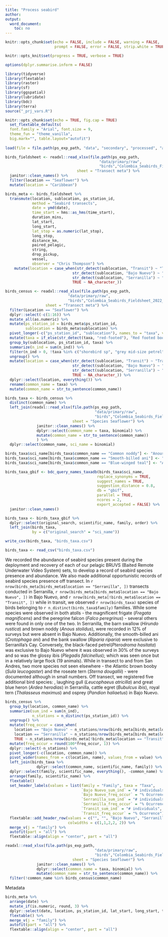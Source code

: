 ```yaml
---
title: "Process seabird"
author: 
output:
  word_document:
    toc: no
---
```


```r
knitr::opts_chunk$set(echo = FALSE, include = FALSE, warning = FALSE,
                      prompt = FALSE, error = FALSE, strip.white = TRUE)

knitr::opts_knit$set(progress = TRUE, verbose = TRUE)

options(dplyr.summarise.inform = FALSE)

library(tidyverse)
library(flextable)
library(raster)
library(sf)
library(ggspatial)
library(lubridate)
library(bdc)
library(terra)
source("_prj_vars.R")

knitr::opts_chunk$set(echo = TRUE, fig.cap = TRUE)
  set_flextable_defaults(
  font.family = "Arial", font.size = 9, 
  theme_fun = "theme_vanilla",
  big.mark="", table.layout="autofit")
  
load(file = file.path(ps_exp_path, "data", "secondary", "processed", "admin_spatial_layers.RData"))

birds_fieldsheet <- readxl::read_xlsx(file.path(ps_exp_path, 
                                          "data/primary/raw",
                                          "birds","Colombia_Seabirds_Fieldsheet_2022_05_17_lat_longs updated.xlsx"), 
                                sheet = "Transect meta") %>% 
  janitor::clean_names() %>% 
  filter(location == "Seaflower") %>% 
  mutate(location = "Caribbean")

birds_meta <- birds_fieldsheet %>% 
  transmute(location, sublocation, ps_station_id, 
            method = "Seabird transects",
            date = ymd(date),
            time_start = hms::as_hms(time_start),
            duration_mins,
            lat_start,
            long_start,
            lat_stop = as.numeric(lat_stop),
            long_stop,
            distance_km, 
            paired_pelagic, 
            string, 
            drop_pickup, 
            vessel, 
            observer = "Chris Thompson") %>% 
    mutate(location = case_when(str_detect(sublocation, "Transit") ~ "Transit",
                              str_detect(sublocation, "Bajo Nuevo") ~ "Bajo Nuevo",
                              str_detect(sublocation, "Serranilla") ~ "Serranilla",
                              TRUE ~ NA_character_)) 

birds_census <- readxl::read_xlsx(file.path(ps_exp_path, 
                            "data/primary/raw",
                            "birds","Colombia_Seabirds_Fieldsheet_2022_05_17_lat_longs updated.xlsx"), 
                  sheet = "Transect meta") %>% 
  filter(Location == "Seaflower") %>% 
  dplyr::select(-c(1:16)) %>% 
  mutate_all(as.numeric) %>% 
  mutate(ps_station_id = birds_meta$ps_station_id,
         sublocation = birds_meta$sublocation) %>% 
  pivot_longer(-c("ps_station_id", "sublocation"), names_to = "taxa", values_to = "n_ind") %>% 
  mutate(taxa = if_else(str_detect(taxa, "red-footed"), "Red footed booby", taxa)) %>% 
  group_by(sublocation, ps_station_id, taxa) %>% 
  summarize(n_ind = sum(n_ind)) %>% 
  filter(n_ind > 0, !taxa %in% c("shorebird sp", "grey mid-size petrel")) %>% 
  ungroup() %>% 
  mutate(location = case_when(str_detect(sublocation, "Transit") ~ "Transit",
                              str_detect(sublocation, "Bajo Nuevo") ~ "Bajo Nuevo",
                              str_detect(sublocation, "Serranilla") ~ "Serranilla",
                              TRUE ~ NA_character_)) %>% 
  dplyr::select(location, everything()) %>% 
  rename(common_name = taxa) %>% 
  mutate(common_name = str_to_sentence(common_name))
```

```r
birds_taxa <- birds_census %>% 
  distinct(common_name) %>% 
  left_join(readxl::read_xlsx(file.path(ps_exp_path, 
                                        "data/primary/raw",
                                        "birds","Colombia_Seabirds_Fieldsheet_2022_05_17_lat_longs updated.xlsx"), 
                              sheet = "Species Seaflower") %>% 
              janitor::clean_names() %>% 
              dplyr::select(common_name = taxa, binomial) %>% 
              mutate(common_name = str_to_sentence(common_name))
              ) %>% 
  dplyr::select(common_name, sci_name = binomial)

birds_taxa$sci_name[birds_taxa$common_name == "Common noddy"] <- "Anous stolidus"
birds_taxa$sci_name[birds_taxa$common_name == "Smooth-billed ani"] <- "Crotophaga ani"
birds_taxa$sci_name[birds_taxa$common_name == "Blue-winged teal"] <- "Anas discors"

birds_taxa_gbif <- bdc_query_names_taxadb(birds_taxa$sci_name,
                                         replace_synonyms = TRUE,
                                         suggest_names = TRUE,
                                         suggestion_distance = 0.8,
                                         db = "gbif",
                                         parallel = TRUE,
                                         ncores = 2,
                                         export_accepted = FALSE) %>% 
  janitor::clean_names()

birds_taxa <- birds_taxa_gbif %>% 
  dplyr::select(original_search, scientific_name, family, order) %>% 
  left_join(birds_taxa, 
            by = c("original_search" = "sci_name")) 

write_csv(birds_taxa, "birds_taxa.csv")
```

```r
birds_taxa <- read_csv("birds_taxa.csv")
```


We recorded the abundance of seabird species present during the deployment and recovery of each of our pelagic BRUVS (Baited Remote Underwater Video System) sets, to develop a record of seabird species presence and abundance. We also made additional opportunistic records of seabird species presence off transect. In `r nrow(birds_meta[birds_meta$location == "Serranilla", ])` transects conducted in Serranilla, `r nrow(birds_meta[birds_meta$location == "Bajo Nuevo", ])` in Bajo Nuevo, and `r nrow(birds_meta[!birds_meta$location == "Transit", ])` while in transit, we observed `r nrow(birds_taxa)` species of birds belonging to `r n_distinct(birds_taxa$family)` families. While some species were observed in both atolls - the magnificent frigate (*Fregata magnificens*) and the peregrine falcon (*Falco peregrinus*) - several others were found in only one of the two. In Serranilla, the barn swallow (*Hirundo rustica*) and brown noddy (*Anous stolidus*), were recorded in 12% of surveys but were absent in Bajo Nuevo. Additionally, the smooth-billed ani (*Crotophaga ani*)  and the bank swallow (*Riparia riparia*) were exclusive to Serranilla's Cay. Conversely, the black-faced petrel(*Pterodroma hasitata*) was exclusive to Bajo Nuevo where it was observed in 30% of the surveys and so was the glossy ibis (*Plegadis falcinellus*); which was seen once but in a relatively large flock (19 animals). While in transect to and from San Andres, two more species not seen elsewhere - the Atlantic brown booby (*Sula leucogaster*) and the roseate tern (*Sterna dougallii*) - were documented although in small numbers.  Off transect, we registered five additional bird species: , laughing gull (*Leucophaeus atricilla*) and great blue heron (*Ardea herodias*) in Serranilla, cattle egret (*Bubulcus ibis*), royal tern (*Thalasseus maximus*) and osprey (*Pandion haliaetus*) in Bajo Nuevo. 

```r
birds_census %>% 
  group_by(location, common_name) %>% 
  summarize(sum_ind = sum(n_ind),
            n_stations = n_distinct(ps_station_id)) %>% 
  ungroup() %>% 
  mutate(freq_occur = case_when(
    location == "Bajo Nuevo" ~ n_stations/nrow(birds_meta[birds_meta$location == "Bajo Nuevo", ]),
    location == "Serranilla" ~ n_stations/nrow(birds_meta[birds_meta$location == "Serranilla", ]),
    TRUE ~ n_stations/nrow(birds_meta[!birds_meta$location == "Transit", ]))) %>% 
  mutate(freq_occur = round(100*freq_occur, 1)) %>% 
  dplyr::select(-n_stations) %>% 
  pivot_longer(-c(location, common_name)) %>% 
  pivot_wider(names_from = c(location, name), values_from = value) %>% 
  left_join(birds_taxa %>% 
              dplyr::select(common_name, scientific_name, family)) %>% 
  dplyr::select(family, scientific_name, everything(), -common_name) %>% 
  arrange(family, scientific_name) %>% 
  flextable() 
  set_header_labels(values = list(family = "Family", taxa = "Taxa", 
                                  `Bajo Nuevo_sum_ind` = "# individuals",
                                  `Bajo Nuevo_freq_occur` = "% Ocurrence",
                                  `Serranilla_sum_ind` = "# individuals",
                                  `Serranilla_freq_occur` = "% Ocurrence",
                                  `Transit_sum_ind` = "# individuals",
                                  `Transit_freq_occur` = "% Ocurrence")) %>% 
  flextable::add_header_row(values = c("", "", "Bajo Nuevo", "Serranilla", "Transit"), 
                            colwidths = c(1,1,2,2, 2)) %>% 
  merge_v(j = "family") %>% 
  autofit(part = "all") %>%
  flextable::align(align = "center", part = "all")
```

```r
readxl::read_xlsx(file.path(ps_exp_path, 
                                        "data/primary/raw",
                                        "birds","Colombia_Seabirds_Fieldsheet_2022_05_17_lat_longs updated.xlsx"), 
                              sheet = "Species Seaflower") %>% 
              janitor::clean_names() %>% 
              dplyr::select(common_name = taxa, binomial) %>% 
              mutate(common_name = str_to_sentence(common_name)) %>% 
  filter(!common_name %in% birds_census$common_name)
```


Metadata


```r
birds_meta %>% 
  arrange(date) %>% 
  mutate_if(is.numeric, round, 3) %>% 
  dplyr::select(date, location, ps_station_id, lat_start, long_start, time_start, duration_mins) %>% 
  flextable() %>% 
  merge_v(j = "family") %>% 
  autofit(part = "all") %>%
  flextable::align(align = "center", part = "all")
```


